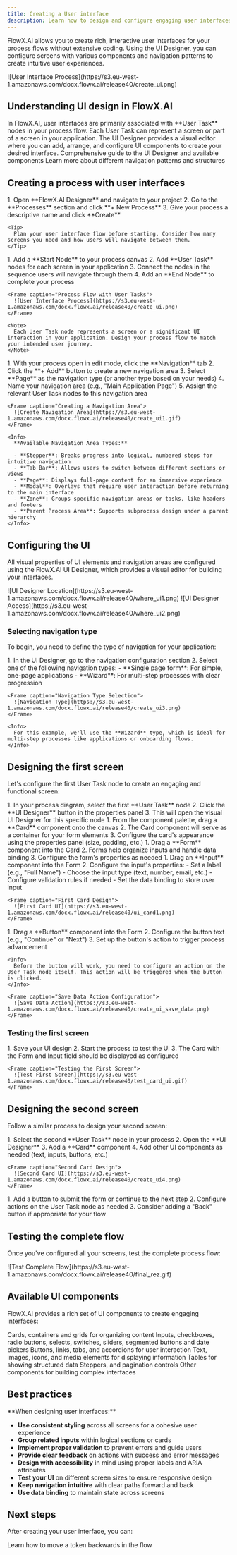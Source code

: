 ```yaml
---
title: Creating a User interface
description: Learn how to design and configure engaging user interfaces for your process flows using FlowX.AI Designer.
---
```


FlowX.AI allows you to create rich, interactive user interfaces for your process flows without extensive coding. Using the UI Designer, you can configure screens with various components and navigation patterns to create intuitive user experiences.

<Frame caption="Process Flow with User Tasks">
![User Interface Process](https://s3.eu-west-1.amazonaws.com/docx.flowx.ai/release40/create_ui.png)
</Frame>

## Understanding UI design in FlowX.AI

<Card title="UI Design Concepts" icon="palette">
In FlowX.AI, user interfaces are primarily associated with **User Task** nodes in your process flow. Each User Task can represent a screen or part of a screen in your application. The UI Designer provides a visual editor where you can add, arrange, and configure UI components to create your desired interface.
</Card>

<CardGroup cols={2}>
  <Card title="UI Designer Documentation" href="../../building-blocks/ui-designer/ui-designer" icon="file-lines">
    Comprehensive guide to the UI Designer and available components
  </Card>
  <Card title="Navigation Areas" href="../../building-blocks/process/navigation-areas" icon="sitemap">
    Learn more about different navigation patterns and structures
  </Card>
</CardGroup>

## Creating a process with user interfaces

<Steps>
  <Step title="Create a Process Definition">
    1. Open **FlowX.AI Designer** and navigate to your project
    2. Go to the **Processes** section and click **+ New Process**
    3. Give your process a descriptive name and click **Create**
    
    <Tip>
      Plan your user interface flow before starting. Consider how many screens you need and how users will navigate between them.
    </Tip>
  </Step>
  
  <Step title="Add Process Flow Nodes">
    1. Add a **Start Node** to your process canvas
    2. Add **User Task** nodes for each screen in your application
    3. Connect the nodes in the sequence users will navigate through them
    4. Add an **End Node** to complete your process
    
    <Frame caption="Process Flow with User Tasks">
      ![User Interface Process](https://s3.eu-west-1.amazonaws.com/docx.flowx.ai/release40/create_ui.png)
    </Frame>
    
    <Note>
      Each User Task node represents a screen or a significant UI interaction in your application. Design your process flow to match your intended user journey.
    </Note>
  </Step>
  
  <Step title="Create a Navigation Area">
    1. With your process open in edit mode, click the **Navigation** tab
    2. Click the **+ Add** button to create a new navigation area
    3. Select **Page** as the navigation type (or another type based on your needs)
    4. Name your navigation area (e.g., "Main Application Page")
    5. Assign the relevant User Task nodes to this navigation area
    
    <Frame caption="Creating a Navigation Area">
      ![Create Navigation Area](https://s3.eu-west-1.amazonaws.com/docx.flowx.ai/release40/create_ui1.gif)
    </Frame>
    
    <Info>
      **Available Navigation Area Types:**
      
      - **Stepper**: Breaks progress into logical, numbered steps for intuitive navigation
      - **Tab Bar**: Allows users to switch between different sections or views
      - **Page**: Displays full-page content for an immersive experience
      - **Modal**: Overlays that require user interaction before returning to the main interface
      - **Zone**: Groups specific navigation areas or tasks, like headers and footers
      - **Parent Process Area**: Supports subprocess design under a parent hierarchy
    </Info>
  </Step>
</Steps>

## Configuring the UI

All visual properties of UI elements and navigation areas are configured using the FlowX.AI UI Designer, which provides a visual editor for building your interfaces.

<Frame caption="UI Designer Location">
![UI Designer Location](https://s3.eu-west-1.amazonaws.com/docx.flowx.ai/release40/where_ui1.png)
![UI Designer Access](https://s3.eu-west-1.amazonaws.com/docx.flowx.ai/release40/where_ui2.png)
</Frame>

### Selecting navigation type

To begin, you need to define the type of navigation for your application:

<Steps>
  <Step title="Configure Navigation Type">
    1. In the UI Designer, go to the navigation configuration section
    2. Select one of the following navigation types:
       - **Single page form**: For simple, one-page applications
       - **Wizard**: For multi-step processes with clear progression
    
    <Frame caption="Navigation Type Selection">
      ![Navigation Type](https://s3.eu-west-1.amazonaws.com/docx.flowx.ai/release40/create_ui3.png)
    </Frame>
    
    <Info>
      For this example, we'll use the **Wizard** type, which is ideal for multi-step processes like applications or onboarding flows.
    </Info>
  </Step>
</Steps>

## Designing the first screen

Let's configure the first User Task node to create an engaging and functional screen:

<Steps>
  <Step title="Open the UI Designer">
    1. In your process diagram, select the first **User Task** node
    2. Click the **UI Designer** button in the properties panel
    3. This will open the visual UI Designer for this specific node
  </Step>
  
  <Step title="Add a Card Component">
    1. From the component palette, drag a **Card** component onto the canvas
    2. The Card component will serve as a container for your form elements
    3. Configure the card's appearance using the properties panel (size, padding, etc.)
  </Step>
  
  <Step title="Add a Form Component">
    1. Drag a **Form** component into the Card
    2. Forms help organize inputs and handle data binding
    3. Configure the form's properties as needed
  </Step>
  
  <Step title="Add Input Fields">
    1. Drag an **Input** component into the Form
    2. Configure the input's properties:
       - Set a label (e.g., "Full Name")
       - Choose the input type (text, number, email, etc.)
       - Configure validation rules if needed
       - Set the data binding to store user input
    
    <Frame caption="First Card Design">
      ![First Card UI](https://s3.eu-west-1.amazonaws.com/docx.flowx.ai/release40/ui_card1.png)
    </Frame>
  </Step>
  
  <Step title="Add a Button with Action">
    1. Drag a **Button** component into the Form
    2. Configure the button text (e.g., "Continue" or "Next")
    3. Set up the button's action to trigger process advancement
    
    <Info>
      Before the button will work, you need to configure an action on the User Task node itself. This action will be triggered when the button is clicked.
    </Info>
    
    <Frame caption="Save Data Action Configuration">
      ![Save Data Action](https://s3.eu-west-1.amazonaws.com/docx.flowx.ai/release40/create_ui_save_data.png)
    </Frame>
  </Step>
</Steps>

### Testing the first screen

<Steps>
  <Step title="Preview Your Screen">
    1. Save your UI design
    2. Start the process to test the UI
    3. The Card with the Form and Input field should be displayed as configured
    
    <Frame caption="Testing the First Screen">
      ![Test First Screen](https://s3.eu-west-1.amazonaws.com/docx.flowx.ai/release40/test_card_ui.gif)
    </Frame>
  </Step>
</Steps>

## Designing the second screen

Follow a similar process to design your second screen:

<Steps>
  <Step title="Configure the Second User Task">
    1. Select the second **User Task** node in your process
    2. Open the **UI Designer**
    3. Add a **Card** component
    4. Add other UI components as needed (text, inputs, buttons, etc.)
    
    <Frame caption="Second Card Design">
      ![Second Card UI](https://s3.eu-west-1.amazonaws.com/docx.flowx.ai/release40/create_ui4.png)
    </Frame>
  </Step>
  
  <Step title="Add Navigation Actions">
    1. Add a button to submit the form or continue to the next step
    2. Configure actions on the User Task node as needed
    3. Consider adding a "Back" button if appropriate for your flow
  </Step>
</Steps>

## Testing the complete flow

Once you've configured all your screens, test the complete process flow:

<Frame caption="Testing the complete flow">
![Test Complete Flow](https://s3.eu-west-1.amazonaws.com/docx.flowx.ai/release40/final_rez.gif)
</Frame>

## Available UI components

FlowX.AI provides a rich set of UI components to create engaging interfaces:

<CardGroup cols={3}>
  <Card title="Layout Components" icon="table-columns">
    Cards, containers and grids for organizing content
  </Card>
  <Card title="Form Elements" icon="input-text">
    Inputs, checkboxes, radio buttons, selects, switches, sliders, segmented buttons and date pickers
  </Card>
  <Card title="Interactive Elements" icon="hand-pointer">
    Buttons, links, tabs, and accordions for user interaction
  </Card>
  <Card title="Content Components" icon="font">
    Text, images, icons, and media elements for displaying information
  </Card>
  <Card title="Data Display" icon="table">
    Tables for showing structured data
  </Card>
  <Card title="Navigation" icon="compass">
    Steppers, and pagination controls
  </Card>
  <Card title="Other" icon="ellipsis">
    Other components for building complex interfaces
  </Card>
</CardGroup>

## Best practices

<Tip>
**When designing user interfaces:**

- **Use consistent styling** across all screens for a cohesive user experience
- **Group related inputs** within logical sections or cards
- **Implement proper validation** to prevent errors and guide users
- **Provide clear feedback** on actions with success and error messages
- **Design with accessibility** in mind using proper labels and ARIA attributes
- **Test your UI** on different screen sizes to ensure responsive design
- **Keep navigation intuitive** with clear paths forward and back
- **Use data binding** to maintain state across screens
</Tip>

## Next steps

After creating your user interface, you can:

  <Card title="Moving a token backwards in the flow" icon="arrow-left" href="../managing-a-project-flow/moving-a-token-backwards-in-a-process">
    Learn how to move a token backwards in the flow
  </Card>


